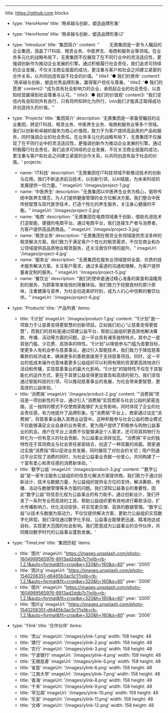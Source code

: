 ---

title: https://github.com
blocks:

- type: 'HeroHome'
  title: '用卓越与创新，塑造品牌形象'
- type: 'HeroHome'
  title: '用卓越与创新，塑造品牌形象\2'
- type: 'Introduce'
  title: '集团简介'
  content: "&nbsp;&nbsp;&nbsp;&nbsp;&nbsp;&nbsp;&nbsp;&nbsp;无畏集团是一家令人瞩目的企业集团，涵盖了IT科技、租赁业务、中医养生、电商和服务业等领域。在业务多元化的战略布局下，无畏集团不仅展现了在不同行业中的灵活适应性，更强调创新作为推动企业发展的引擎。通过积极履行社会责任，我们追求可持续的企业发展，不仅关注商业层面的成功，更注重与客户和社会之间建立紧密的合作关系，以共同创造有益于社会的价值。"
  title1: '● 我们的使命'
  content1: '用卓越与创新，塑造优秀品牌形象，赢得客户信任与尊重。'
  title2: '● 我们的愿景'
  content2: "成为具有社会影响力的企业，承担起企业的社会责任，以良知经营赢得到社会尊重与认可。"
  title3: '● 我们的价值观'
  content3: "我们坚信内有良知则外有良行，只有将所知转化为所行，\n\n我们才能真正取得成功并创造持久的价值。"
- type: 'Projects'
  title: '集团简介'
  description: '无畏集团是一家备受瞩目的企业集团，跨足IT科技、租赁业务、中医养生业务、电商和服务业等多个领域。我们以创新和卓越的服务为核心价值观，致力于为客户提供高品质的产品和服务，同时强调企业的社会责任。在业务多元化的战略布局下，无畏集团不仅展现了在不同行业中的灵活适应性，更强调创新作为推动企业发展的引擎。通过积极履行社会责任，我们追求可持续的企业发展，不仅关注商业层面的成功，更注重与客户和社会之间建立紧密的合作关系，以共同创造有益于社会的价值。'
  projects:
  - name: 'IT科技'
    description: "无畏集团在IT科技领域不断推动技术的创新与应用。我们不断追求前沿技术，以创新引领，以AI赋能，为未来科技的发展提供一份力量。"
    imageUrl: '/images/project-1.jpg'
  - name: '中医养生'
    description: "无畏集团以中医养生业务为核心，倡导传统中医养生理念，为人们提供健康管理的全方位解决方案。我们整合中医传统智慧与现代医学技术，打造个性化的养生服务，关注身心健康的平衡。"
    imageUrl: '/images/project-2.jpg'
  - name: '电商'
    description: "无畏集团在电商领域勇于创新，借助先进技术打造智能、便捷的电商平台。通过电商平台，我们连接生产者与消费者，为客户提供高品质商品。"
    imageUrl: '/images/project-3.jpg'
  - name: '租赁业务'
    description: "无畏集团在租赁业务领域提供灵活多样的租赁解决方案。我们致力于满足客户个性化的租赁需求，不仅在商业和办公领域提供高品质物业租赁服务，还关注居住环境的提升。"
    imageUrl: '/images/project-4.jpg'
  - name: '服务业'
    description: "无畏集团在服务业领域提供全面、优质的技术服务解决方案。关注客户需求，通过多渠道的沟通和理解，为客户提供量身定制的服务。"
    imageUrl: '/images/project-5.jpg'
  - name: '餐饮业'
    description: "我们的使命是通过精心准备的美食和温暖周到的服务，为顾客带来愉悦的用餐体验。我们致力于挖掘食材的原汁原味，注重健康与营养，为社会创造美好时刻，成为人们心中信赖的餐饮伙伴。"
    imageUrl: '/images/project-6.jpg'
- type: 'Products'
  title: '产品列表'
  items:

  - title: 'E计划'
    imageUrl: '/images/product-1.jpg'
    content: '"E计划"是一项致力于让慈善变得更智慧的创新项目。正如我们初心“让慈善变得更智慧”，而我们的目标是通过搭建公益平台，帮助公益组织更高效地解决筹款、传播、活动等方面的问题。这一平台具有诸多独特特点，其中之一是其低门槛、少花费、高效率的特性。"E计划"以降低参与门槛为首要目标，使更多人有机会参与慈善事业。通过引入智能技术，我们致力于降低慈善筹款的经济成本，确保更多的善款直接用于支持慈善项目。同时，这一平台的低成本操作也意味着更多公益组织可以利用有限的资源更高效地进行活动和传播，实现慈善事业的最大化影响。"E计划"的独特性不仅在于其智能化的运作方式，更在于其使公益变得更加普及和高效的努力。我们坚信通过智能科技的引领，可以推动慈善事业的发展，为社会带来更智慧、更高效的公益体验。'
  - title: '消费捐'
    imageUrl: '/images/product-2.jpg'
    content: '"消费捐"项目是一项创新性的平台，通过引入“消费捐”实现商家与社会公益的紧密连接。这一独特的模式不仅使商家能够扩大业务影响，同时体现了企业的社会责任感，有力地提升了品牌形象。在"消费捐"平台上，商家通过设定“消费捐”，将慈善事业融入其商业运营中。这种积极参与社会公益的商业模式不仅能够满足企业自身的业务需求，更为用户提供了积极参与购物公益事业的机会。用户在平台上消费不仅能够满足个人需求，还可将其购物行为转化为一份有意义的社会贡献，为公益事业添砖加瓦。"消费捐"平台的独特性在于其将商业与社会责任紧密结合，创造了一种双赢的局面。商家通过实施“消费指”得以促进业务发展，同时展现了对社会的关切；用户则通过平台实现了消费的同时，为社会公益事业贡献一份爱心，共同构建了一个富有爱心和责任感的消费新体验。'
  - title: '数字公益'
    imageUrl: '/images/product-3.jpg'
    content: '"数字公益"是一家专注服务公益组织的信息化解决方案提供商。我们致力于通过创新设计、技术与数据力量，为公益组织提供全方位的支持，解决筹款、传播、活动与数据管理等多方面的问题。我们深知公益事业的重要性，因此"数字公益"将信息化视为公益事业的有力助手。通过创新设计，我们开发了一系列专业而高效的工具，帮助公益组织更有效地进行筹款活动，扩大传播影响力，优化活动安排，并实现更合理、高效的数据管理。"数字公益"以技术与数据为驱动力，不仅仅提供解决方案，更助力公益组织实现数字化转型。我们深信通过数字化手段，公益事业能够更迅速、精准地达成目标，实现更大范围的社会影响。我们愿意成为公益事业的合作伙伴，共同推动数字时代的公益事业蓬勃发展。'

- type: 'TimeLine'
  title: '集团历程'
  items:

  - title: '图片'
    imageUrl: "https://images.unsplash.com/photo-1604999565976-8913ad2ddb7c?ixlib=rb-1.2.1&auto=format&fit=crop&w=320&h=160&q=80"
    year: '2005'
  - title: '图片g'
    imageUrl: "https://images.unsplash.com/photo-1540206351-d6465b3ac5c1?ixlib=rb-1.2.1&auto=format&fit=crop&w=320&h=160&q=80"
    year: '2006'
  - title: '图片'
    imageUrl: "https://images.unsplash.com/photo-1604999565976-8913ad2ddb7c?ixlib=rb-1.2.1&auto=format&fit=crop&w=320&h=160&q=80"
    year: '2005'
  - title: '图片g'
    imageUrl: "https://images.unsplash.com/photo-1540206351-d6465b3ac5c1?ixlib=rb-1.2.1&auto=format&fit=crop&w=320&h=160&q=80"
    year: '2006'

- type: 'Ylink'
  title: '合作伙伴'
  items:
  - title: '灵山'
    imageUrl: '/images/ylink-1.png'
    width: 158
    height: 48
  - title: '建行'
    imageUrl: '/images/ylink-2.png'
    width: 158
    height: 48
  - title: '农行'
    imageUrl: '/images/ylink-3.png'
    width: 158
    height: 48
  - title: '宁波银行'
    imageUrl: '/images/ylink-4.png'
    width: 158
    height: 48
  - title: '无锡慈善'
    imageUrl: '/images/ylink-5.png'
    width: 158
    height: 48
  - title: '省慈'
    imageUrl: '/images/ylink-6.png'
    width: 158
    height: 48
  - title: '江南大学'
    imageUrl: '/images/ylink-7.png'
    width: 158
    height: 48
  - title: '香海'
    imageUrl: '/images/ylink-8.png'
    width: 158
    height: 48
  - title: '千禾'
    imageUrl: '/images/ylink-9.png'
    width: 158
    height: 48
  - title: '罕见病'
    imageUrl: '/images/ylink-10.png'
    width: 158
    height: 48
  - title: '乐安'
    imageUrl: '/images/ylink-11.png'
    width: 158
    height: 48
  - title: '文峰'
    imageUrl: '/images/ylink-12.png'
    width: 158
    height: 48
